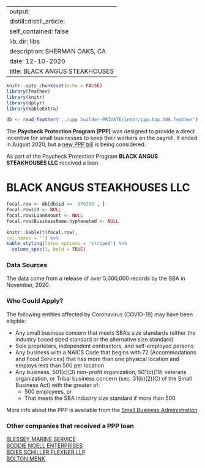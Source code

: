 
---
output:
  distill::distill_article:
    self_contained: false
    lib_dir: libs
description: SHERMAN OAKS, CA 
date: 12-10-2020
title: BLACK ANGUS STEAKHOUSES 
---




```r
knitr::opts_chunk$set(echo = FALSE)
library(feather)
library(knitr)
library(dplyr)
library(kableExtra)

db <- read_feather('../ppp builder-PRIVATE/inter/ppp.top.10k.feather')

```



The **Paycheck Protection Program (PPP)** was designed to provide a direct incentive for small businesses to keep their workers on the payroll. It ended in August 2020, but a [new PPP bill](https://thehill.com/policy/finance/529092-bipartisan-support-for-new-ppp-loans-gains-momentum-in-congress) is being considered.

As part of the Paycheck Protection Program **BLACK ANGUS STEAKHOUSES LLC** received a loan.


# BLACK ANGUS STEAKHOUSES LLC 

```r
focal.row <- db[db$id ==  576299 , ]
focal.row$id <- NULL
focal.row$LoanAmount <- NULL
focal.row$BusinessName.hyphenated <- NULL

knitr::kable(t(focal.row), 
col.names = '') %>%
kable_styling(latex_options = 'striped') %>%
  column_spec(1, bold = TRUE)


```

### Data Sources

The data come from a release of over 5,000,000 records by the SBA in November, 2020.


### Who Could Apply?

The following entities affected by Coronavirus (COVID-19) may have been eligible:

+ Any small business concern that meets SBA’s size standards (either the industry based sized standard or the alternative size standard)
+ Sole proprietors, independent contractors, and self-employed persons
+ Any business with a NAICS Code that begins with 72 (Accommodations and Food Services) that has more than one physical location and employs less than 500 per location
+ Any business, 501(c)(3) non-profit organization, 501(c)(19) veterans organization, or Tribal business concern (sec. 31(b)(2)(C) of the Small Business Act) with the greater of:
  + 500 employees, or 
  + That meets the SBA industry size standard if more than 500


More info about the PPP is available from the [Small Business Administration](https://www.sba.gov/funding-programs/loans/coronavirus-relief-options/paycheck-protection-program).

 
### Other companies that received a PPP loan 
   
 [BLESSEY MARINE SERVICE](/Paycheck-Protection-Program/586923-BLESSEY-MARINE-SERVICE) <br> [BODDIE NOELL ENTERPRISES](/Paycheck-Protection-Program/611287-BODDIE-NOELL-ENTERPRISES) <br> [BOIES SCHILLER FLEXNER LLP](/Paycheck-Protection-Program/614644-BOIES-SCHILLER-FLEXNER-LLP) <br> [BOLTON MENK](/Paycheck-Protection-Program/616640-BOLTON-MENK) <br>